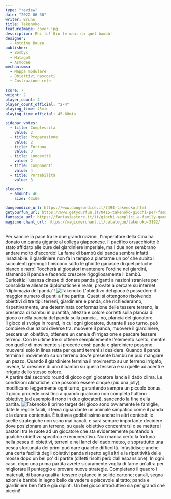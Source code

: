```yaml
---
type: "review"
date: "2022-06-30"
writer: Bruno
title: Takenoko
featureImage: cover.jpg
description: Ehi tu! Giù le mani da quel bambù!
designer:
  - Antoine Bauza
publisher:
  - Bombyx
  - Matagot
  - Asmodee
mechanisms:
  - Mappa modulare
  - Obiettivi nascosti
  - Costruzione rete

score: 7
weight: 2
player_count: 4
player_count_official: "2-4"
playing_time: 45min
playing_time_official: 45-60min

sidebar_votes:
  - title: Complessità
    value: 2
  - title: Preparazione
    value: 2
  - title: Fortuna
    value: 3
  - title: Longevità
    value: 2
  - title: Componenti
    value: 4
  - title: Portabilità
    value: 3

sleeves:
  - amount: 46
    size: 43x66

dungeondice_url: https://www.dungeondice.it/7494-takenoko.html
getyourfun_url: https://www.getyourfun.it/0415-takenoko-giochi-per-famiglia.html
fantasia_url: https://fantasiastore.it/it/giochi-semplici-e-family-games/3352-takenoko.html
magicmerchant_url: https://magicmerchant.it/catalogue/takenoko-3192/
---
```


<Setting>
  Per sancire la pace tra le due grandi nazioni, l'imperatore della Cina ha
  donato un panda gigante al collega giapponese. Il pacifico orsacchiotto è
  stato affidato alle cure del giardiniere imperiale, ma i due non sembrano
  andare molto d'accordo! La fame di bambù del panda sembra infatti insaziabile:
  il giardiniere non fa in tempo a piantarne un po' che subito i succulenti
  germogli finiscono sotto le ghiotte ganasce di quel peluche bianco e nero!
  Toccherà ai giocatori mantenere l'ordine nei giardini, sfamando il panda e
  facendo crescere rigogliosamente il bambù.
  <br />
  Curiosità: l'usanza cinese di donare panda giganti a nazioni straniere per
  consolidare alleanze diplomatiche è reale, provate a cercare su internet
  “diplomazia del panda”!
</Setting>

<img src="./game1.jpg" alt="Takenoko" />

<Rules>
  L'obiettivo del gioco è possedere il maggior numero di punti a fine partita.
  Questi si ottengono risolvendo obiettivi di tre tipi: terreni, giardiniere e
  panda, che richiederanno, rispettivamente, una determinata conformazione delle
  tessere terreno, la presenza di bambù in quantità, altezza e colore corretti
  sulla plancia di gioco o nella pancia del panda sulla pancia… no, plancia del
  giocatore.
  <br />
  Il gioco si svolge in round, in cui ogni giocatore, durante il suo turno, può
  compiere due azioni diverse tra: muovere il panda, muovere il giardiniere,
  pescare un obiettivo, ottenere un canale d'irrigazione e pescare tessere
  terreno. Con le ultime tre si ottiene semplicemente l'elemento scelto, mentre
  con quelle di movimento si procede così: panda e giardiniere possono muoversi
  solo in linea retta per quanti terreni si desidera. Quando il panda termina il
  movimento su un terreno dov'è presente bambù ne può mangiare un pezzo. Quando
  il giardiniere termina il movimento su un terreno irrigato, invece, fa
  crescere di uno il bambù su quella tessera e su quelle adiacenti e irrigate
  dello stesso colore.
  <br />
  A partire dal secondo round di gioco ogni giocatore lancia il dado clima. Le
  condizioni climatiche, che possono essere cinque (più una jolly), modificano
  leggermente ogni turno, garantendo sempre un piccolo bonus.
  <br />
  Il gioco procede così fino a quando qualcuno non completa l'ultimo obiettivo
  (ad esempio il nono in due giocatori), sancendo la fine della partita.
</Rules>

<img src="./game2.jpg?t=1" alt="Takenoko" />

<Feedback>
  Il primo target del gioco sono ovviamente le famiglie, date le regole facili,
  il tema riguardante un animale simpatico come il panda e la durata contenuta.
  È tuttavia godibilissimo anche in altri contesti: le scelte strategiche non
  sono mai banali, e sarà sempre importante decidere dove posizionare un
  terreno, su quale obiettivo concentrarsi o se mettere i bastoni tra le ruote
  ad un giocatore che sta evidentemente puntando a qualche obiettivo specifico e
  remunerativo. Non manca certo la fortuna nella pesca di obiettivi, terreni e
  nei lanci del dado meteo, e soprattutto una pesca sfortunata dei primi può
  dare qualche difficoltà. Infastidisce anche una certa facilità degli obiettivi
  panda rispetto agli altri e la ripetitività delle mosse dopo un bel po' di
  partite (difetti risolti però dall'espansione). In ogni caso, dopo una prima
  partita avrete sicuramente voglia di farne un'altra per migliorare il
  punteggio e provare nuove strategie. Completano il quadro i materiali, di
  buona qualità: tessere e plance in solido cartone; canali, segna azioni e
  bambù in legno bello da vedere e piacevole al tatto; panda e giardiniere ben
  fatti e già dipinti. Un bel gioco introduttivo sia per grandi che piccini!
</Feedback>
